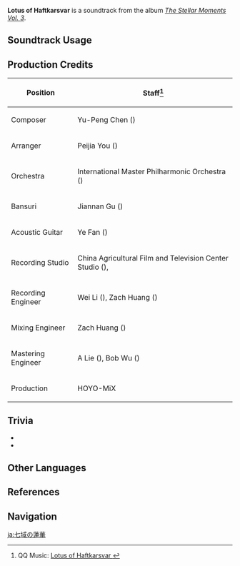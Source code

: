 {{Soundtrack Infobox
|image          = The Stellar Moments Vol. 3.png
|album          = The Stellar Moments Vol. 3
|disc           = 
|number         = 23
|featured       =
|featured2      =
|featured3      =
|featured_disc  =
|featured_disc2 =
|featured_disc3 =
|youtube_id     = FxhSQ29TctE
|spotify_id     = 7MAm4fEZuFunKiQKxPjX2M
|previous       = Nephrite of Deshret
|next           = Surreal Noctivaga
}}
'''Lotus of Haftkarsvar''' is a soundtrack from the album ''[[The Stellar Moments Vol. 3]]''.

==Soundtrack Usage==
{{Soundtrack Usage
|mediaoriginal = Character Demo;;Nilou
|quest     = 
|location  = 
|domain    = 
|eventgameplay = Paimon's Starlight Expedition//snippet after guessing minigame
}}

==Production Credits==
{| class="wikitable"
! Position
! Staff<ref>QQ Music: [https://y.qq.com/n/ryqq/songDetail/002OhOLf1OZygR Lotus of Haftkarsvar {{zh|七域的蕖华}}]</ref>
|-
! Composer
| Yu-Peng Chen ({{zh|陈致逸}})
|-
! Arranger
| Peijia You ({{zh|尤裴佳}})
|-
! Orchestra
| International Master Philharmonic Orchestra ({{zh|国际首席爱乐乐团}})
|-
! Bansuri
| Jiannan Gu ({{zh|顾剑楠}})
|-
! Acoustic Guitar
| Ye Fan ({{zh|范晔}})
|-
! Recording Studio
| China Agricultural Film and Television Center Studio ({{zh|中国农影录音棚}}), {{Not a Typo|52Hz Studio}}
|-
! Recording Engineer
| Wei Li ({{zh|李巍}}), Zach Huang ({{zh|黄巍}})
|-
! Mixing Engineer
| Zach Huang ({{zh|黄巍}})
|-
! Mastering Engineer
| A Lie ({{zh|阿烈}}), Bob Wu ({{zh|吴身宝}})
|-
! Production
| HOYO-MiX
|}

==Trivia==
* {{Transclude|Many-Colored Smiles and Tears|DanceOfSabzeruzTheme|section=1}}
* {{Transclude|Fresh Breezes of Dawn|FreshBreezesofDawnLeitmotif|section=1}}

==Other Languages==
{{Other Languages
|en      = Lotus of Haftkarsvar
|zhs     = 七域的蕖华
|zhs_rm  = Qīyù de Qúhuá
|zht     = 七域的蕖華
|zht_rm  = Qīyù de Qúhuá
|zh_tl   = 
|ja      = 七域の蓮華
|ja_rm   = Nana-iki no Renge{{Assumed}}
|ja_tl   = Lotus Flower of Seven Regions
}}

==References==
{{Reflist}}

==Navigation==
{{Soundtrack Navbox|The Stellar Moments}}

[[ja:七域の蓮華]]